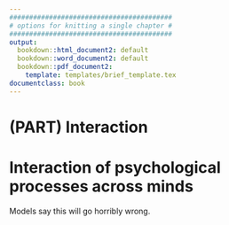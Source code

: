 ```yaml
---
#########################################
# options for knitting a single chapter #
#########################################
output:
  bookdown::html_document2: default
  bookdown::word_document2: default
  bookdown::pdf_document2:
    template: templates/brief_template.tex
documentclass: book
---
```


# (PART) Interaction {-}
\minitoc <!-- this will include a mini table of contents-->

# Interaction of psychological processes across minds {#chapter-interacting-agents}

Models say this will go horribly wrong.
